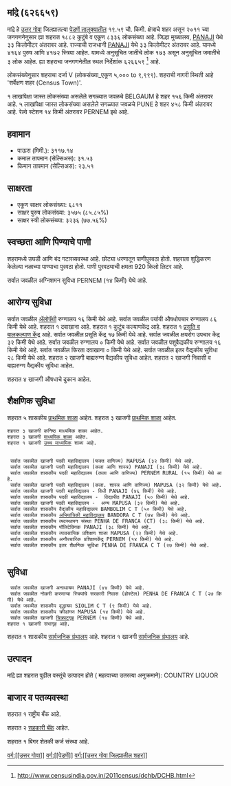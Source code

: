{{माहितीचौकट भारतीय न्यायक्षेत्र
|प्रकार=शहर 
|जनगणना_स्थलनिर्देशांक=626659
|स्थानिक_नाव=मांद्रे
|तालुका_नाव=पेडणें
|जिल्हा_नाव=उत्तर गोवा
|राज्य_नाव =गोवा
|विभाग=
|जिल्हा=[[उत्तर गोवा]]
|तालुका_नावे =[[पेडणें]]
|जवळचे_शहर =[[BELGAUM]]
|अक्षांश=
|रेखांश=
|शोधक_स्थान =right
|क्षेत्रफळ_एकूण=19.59
|उंची=
|लोकसंख्या_एकूण=8336
|लोकसंख्या_वर्ष=2011
|लोकसंख्या_घनता=425
|लोकसंख्या_पुरुष=4164
|लोकसंख्या_स्त्री=4172
|लिंग_गुणोत्तर=1001
|अधिकृत_भाषा=[[कोंकणी, मराठी]]
}}

== मांद्रे (६२६६५९) ==

मांद्रे हे [[उत्तर गोवा जिल्हा | उत्तर गोवा]] जिल्ह्यातल्या [[पेडणें | पेडणें तालुक्यातील]] १९.५९ चौ. किमी. क्षेत्राचे शहर असून २०११ च्या जनगणनेनुसार ह्या शहरात १८८२ कुटुंबे व एकूण ८३३६ लोकसंख्या आहे. जिल्हा मुख्यालय, [[PANAJI]] येथे ३३ किलोमीटर अंतरावर आहे. राज्याची राजधानी [[PANAJI]] येथे ३३ किलोमीटर अंतरावर आहे.   यामध्ये ४१६४ पुरुष आणि ४१७२ स्त्रिया आहेत. यामध्ये अनुसूचित जातीचे लोक १७३ असून अनुसूचित जमातीचे ३ लोक आहेत. ह्या शहराचा जनगणनेतील स्थल निर्देशांक ६२६६५९  <ref>http://www.censusindia.gov.in/2011census/dchb/DCHB.html</ref> आहे.

लोकसंख्येनुसार शहराचा दर्जा V (लोकसंख्या_एकूण ५,००० to ९,९९९).
शहराची नागरी स्थिती आहे 'सर्वेक्षण शहर (Census Town)'.

१ लाखांपेक्षा जास्त लोकसंख्या असलेले सगळ्यात जवळचे BELGAUM हे शहर  १५६ किमी अंतरावर आहे. ५ लाखांपेक्षा जास्त लोकसंख्या असलेले सगळ्यात जवळचे PUNE हे शहर  ४५८ किमी अंतरावर आहे. रेल्वे स्टेशन  १४ किमी अंतरावर PERNEM इथे आहे.


== हवामान ==  
* पाऊस (मिमी.): ३११७.१४ 
* कमाल तापमान (सेल्सिअस): ३१.५३
* किमान तापमान (सेल्सिअस): २३.५१


== साक्षरता ==  
* एकूण साक्षर लोकसंख्या: ६८११
* साक्षर पुरुष लोकसंख्या: ३५७५ (८५.८५%)
* साक्षर स्त्री लोकसंख्या: ३२३६ (७७.५६%)


== स्वच्छता आणि पिण्याचे पाणी ==  
शहरामध्ये उघडी आणि बंद गटारव्यवस्था आहे.
छोट्या धरणातून  पाणीपुरवठा होतो. शहराला शुद्धिकरण केलेल्या नळाच्या पाण्याचा पुरवठा होतो. पाणी पुरवठ्याची क्षमता 920 किलो लिटर आहे.

सर्वात जवळील अग्निशमन सुविधा PERNEM (१४ किमी) येथे आहे.


== आरोग्य सुविधा ==
सर्वात जवळील [[अॅलोपॅथी|अ‍ॅलोपॅथी]] रुग्णालय १६ किमी येथे आहे.
सर्वात जवळील पर्यायी औषधोपचार रुग्णालय ८६ किमी येथे आहे.
﻿शहरात १ दवाखाना आहे.
﻿शहरात १ कुटुंब कल्याणकेंद्र आहे.
﻿शहरात १ [[प्रसूती| प्रसूति व बालकल्याण केंद्र]] आहे.
सर्वात जवळील प्रसूति केंद्र १७ किमी येथे आहे.
सर्वात जवळील क्षयरोग उपचार केंद्र ३२ किमी येथे आहे.
सर्वात जवळील रुग्णालय ० किमी येथे आहे.
सर्वात जवळील पशुवैद्यकीय रुग्णालय १६ किमी येथे आहे.
सर्वात जवळील फिरता दवाखाना ० किमी येथे आहे.
सर्वात जवळील इतर वैद्यकीय सुविधा २८ किमी येथे आहे.
शहरात २ खाजगी बाह्यरुग्ण वैद्यकीय सुविधा आहेत.
शहरात २ खाजगी निवासी व बाह्यरुग्ण वैद्यकीय सुविधा आहेत.

शहरात ४ खाजगी  औषधाचे दुकान आहेत.


== शैक्षणिक सुविधा ==
शहरात ५ शासकीय [[प्राथमिक शाळा]] आहेत. शहरात ३ खाजगी [[प्राथमिक शाळा]] आहेत. 
 शहरात ३ खाजगी कनिष्ठ माध्यमिक शाळा आहेत.  
 शहरात ३ खाजगी [[माध्यमिक शाळा]] आहेत.  
 ﻿शहरात १ खाजगी [[उच्च माध्यमिक शिक्षण|उच्च माध्यमिक]] शाळा आहे.  
   
   
  सर्वात जवळील खाजगी पदवी महाविद्यालय (फक्त वाणिज्य) MAPUSA (३२ किमी) येथे आहे.
  सर्वात जवळील खाजगी पदवी महाविद्यालय (कला आणि शास्त्र) PANAJI (३८ किमी) येथे आहे.
  सर्वात जवळील शासकीय पदवी महाविद्यालय (कला आणि वाणिज्य) PERNEM RURAL (१५ किमी) येथे आहे.
  सर्वात जवळील खाजगी पदवी महाविद्यालय (कला. शास्त्र आणि वाणिज्य) MAPUSA (३२ किमी) येथे आहे.
  सर्वात जवळील खाजगी पदवी महाविद्यालय - विधी PANAJI (४६ किमी) येथे आहे.
  सर्वात जवळील शासकीय पदवी महाविद्यालय -  विद्यापीठ PANAJI (५० किमी) येथे आहे.
  सर्वात जवळील खाजगी पदवी महाविद्यालय -  अन्य MAPUSA (३२ किमी) येथे आहे.
  सर्वात जवळील शासकीय वैद्यकीय महाविद्यालय BAMBOLIM C T (५० किमी) येथे आहे.
  सर्वात जवळील शासकीय [[अभियांत्रिकी|अभियांत्रिकी महाविद्यालय]] BANDORA C T (७४ किमी) येथे आहे.
  सर्वात जवळील शासकीय व्यवस्थापन संस्था PENHA DE FRANCA (CT) (३८ किमी) येथे आहे.
  सर्वात जवळील शासकीय पॉलिटेक्निक PANAJI (३८ किमी) येथे आहे.
  सर्वात जवळील शासकीय व्यावसायिक प्रशिक्षण शाळा MAPUSA (२२ किमी) येथे आहे.
  सर्वात जवळील शासकीय अनौपचारिक प्रशिक्षणकेंद्र PERNEM (१४ किमी) येथे आहे.
  सर्वात जवळील शासकीय इतर शैक्षणिक सुविधा PENHA DE FRANCA C T (२७ किमी) येथे आहे.
   


== सुविधा ==
  सर्वात जवळील खाजगी अनाथाश्रम PANAJI (४४ किमी) येथे आहे.
  सर्वात जवळील नोकरी करणाऱ्या स्त्रियांचे सरकारी निवास (होस्टेल) PENHA DE FRANCA C T (२७ किमी) येथे आहे.
  सर्वात जवळील शासकीय वृद्धाश्रम SIOLIM C T (९ किमी) येथे आहे.
  सर्वात जवळील शासकीय क्रीडांगण MAPUSA (१४ किमी) येथे आहे.
  सर्वात जवळील खाजगी [[चित्रपटगृह]] PERNEM (१४ किमी) येथे आहे.
 ﻿शहरात १ खाजगी सभागृह आहे.  
﻿शहरात १ शासकीय [[सार्वजनिक ग्रंथालय]] आहे. ﻿शहरात १ खाजगी [[सार्वजनिक ग्रंथालय]] आहे.  


== उत्पादन ==
मांद्रे ह्या शहरात पुढील वस्तूंचे उत्पादन होते ( महत्वाच्या उतरत्या अनुक्रमाने): COUNTRY LIQUOR


== बाजार व पतव्यवस्था ==
﻿शहरात १ राष्ट्रीय बँक आहे.

शहरात २ [[सहकारी संस्था|सहकारी बॅंक]] आहेत.

﻿शहरात १ बिगर शेतकी कर्ज संस्था आहे.



[[वर्ग:[[उत्तर गोवा]]]]
[[वर्ग:[[पेडणें]]]]
[[वर्ग:[[उत्तर गोवा जिल्ह्यातील शहर]]]]


{{संदर्भनोंदी}}
 


